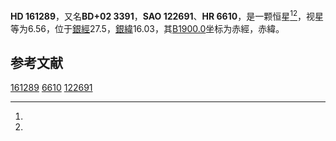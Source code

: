 {{Starbox begin
| name = HD 161289
}}
{{Starbox observe
| epoch = [[J2000.0|J2000.0]]
| constell = {{星座名待查}}<ref name=SIMBAD>{{cite web
 | url=http://simbad.u-strasbg.fr/simbad/sim-id?Ident=HR+6610
 | title =Pulsating variable Star
 | publisher=Centre de Données astronomiques de Strasbourg
 | work=SIMBAD
 | accessdate=2012-07-13}}</ref><ref name=DATA>{{cite web
 | url=http://vizier.u-strasbg.fr/viz-bin/VizieR-5?-out.add=.&-source=5050&-corr=PK=HR&-out.max=9999&HR=6610
 | title=VizieR Detailed Page
 | accessdate=2012-07-13
 | archive-date=2019-02-16
 | archive-url=https://web.archive.org/web/20190216091008/http://vizier.u-strasbg.fr/viz-bin/VizieR-5?-out.add=.&-source=5050&-corr=PK=HR&-out.max=9999&HR=6610
 }}</ref>
| 星官 = 
| ra = {{RA|17|44|35.4}}<ref name=SIMBAD /><ref name=DATA />
| dec = {{DEC|+2|34|44}}<ref name=SIMBAD /><ref name=DATA />
| appmag_v = 6.56<ref name=SIMBAD /><ref name=DATA />
}}
{{Starbox character
| class = A0V<ref name=SIMBAD /><ref name=DATA />
| b-v = <ref name=SIMBAD /><ref name=DATA />
| u-b = <ref name=SIMBAD /><ref name=DATA />
| r-i = <ref name=SIMBAD /><ref name=DATA />
| variable = 
}}
{{Starbox astrometry
| radial_v = 
| prop_mo_ra = -30
| parallax = 
| p_error = 
}}
{{Starbox catalog
| names =BD+02 3391，[[SAO星表|SAO]] 122691，[[HD星表|HD]] 161289，[[HR星表|HR]] 6610}}
{{Starbox reference |Simbad=HR+6610}}
{{Starbox end}}

'''HD 161289'''，又名'''BD+02 3391'''，'''SAO 122691'''、'''HR 6610'''，是一颗恒星<ref name=SIMBAD /><ref name=DATA />，视星等为6.56，位于[[銀道座標系|銀經]]27.5，[[銀道座標系|銀緯]]16.03，其[[B1900.0|B1900.0]]坐标为赤經{{RA|17|39|34}}，赤緯{{DEC|+2|16.03|20}}。

== 参考文献 ==
{{reflist}}

{{star-stub}}

[[Category:HD和HDE天體|161289]]
[[Category:HR天體|6610]]
[[Category:SAO天體|122691]]